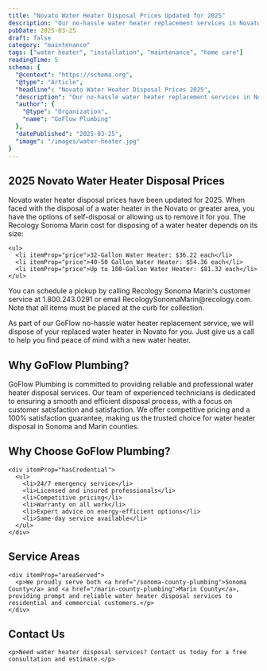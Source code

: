 ```yaml
---
title: "Novato Water Heater Disposal Prices Updated for 2025"
description: "Our no-hassle water heater replacement services in Novato include disposal or recycling of your existing leaking or broken water heater."
pubDate: 2025-03-25
draft: false
category: "maintenance"
tags: ["water heater", "installation", "maintenance", "home care"]
readingTime: 5
schema: {
  "@context": "https://schema.org",
  "@type": "Article",
  "headline": "Novato Water Heater Disposal Prices 2025",
  "description": "Our no-hassle water heater replacement services in Novato include disposal or recycling of your existing leaking or broken water heater.",
  "author": {
    "@type": "Organization",
    "name": "GoFlow Plumbing"
  },
  "datePublished": "2025-03-25",
  "image": "/images/water-heater.jpg"
}
---
```


<article itemScope itemType="https://schema.org/Article">
<h1 itemProp="headline">2025 Novato Water Heater Disposal Prices</h1>

<div itemProp="articleBody">
  <section itemScope itemType="https://schema.org/PriceSpecification">
    <p itemProp="description">
      Novato water heater disposal prices have been updated for 2025. When faced with the disposal of a water heater in the Novato or greater area, you have the options of self-disposal or allowing us to remove it for you. The Recology Sonoma Marin cost for disposing of a water heater depends on its size:
    </p>
    
    <ul>
      <li itemProp="price">32-Gallon Water Heater: $36.22 each</li>
      <li itemProp="price">40-50 Gallon Water Heater: $54.36 each</li>
      <li itemProp="price">Up to 100-Gallon Water Heater: $81.32 each</li>
    </ul>
  </section>

  <section itemScope itemType="https://schema.org/ContactPoint">
    <p>You can schedule a pickup by calling Recology Sonoma Marin's customer service at <span itemProp="telephone">1.800.243.0291</span> or email <span itemProp="email">RecologySonomaMarin@recology.com</span>. Note that all items must be placed at the curb for collection.</p>
  </section>

  <section itemScope itemType="https://schema.org/Service">
    <div itemProp="description">
      <p>As part of our GoFlow no-hassle water heater replacement service, we will dispose of your replaced water heater in Novato for you. Just give us a call to help you find peace of mind with a new water heater.</p>
    </div>
  </section>

  <section itemScope itemType="https://schema.org/Organization">
    <h2>Why GoFlow Plumbing?</h2>
    <div itemProp="description">
      <p>GoFlow Plumbing is committed to providing reliable and professional water heater disposal services. Our team of experienced technicians is dedicated to ensuring a smooth and efficient disposal process, with a focus on customer satisfaction and satisfaction. We offer competitive pricing and a 100% satisfaction guarantee, making us the trusted choice for water heater disposal in Sonoma and Marin counties.</p>
    </div>
  </section>

  <section itemScope itemType="https://schema.org/PlumbingService">
    <h2>Why Choose GoFlow Plumbing?</h2>

    <div itemProp="hasCredential">
      <ul>
        <li>24/7 emergency service</li>
        <li>Licensed and insured professionals</li>
        <li>Competitive pricing</li>
        <li>Warranty on all work</li>
        <li>Expert advice on energy-efficient options</li>
        <li>Same-day service available</li>
      </ul>
    </div>
  </section>

  <section itemScope itemType="https://schema.org/Organization">
    <h2>Service Areas</h2>

    <div itemProp="areaServed">
      <p>We proudly serve both <a href="/sonoma-county-plumbing">Sonoma County</a> and <a href="/marin-county-plumbing">Marin County</a>, providing prompt and reliable water heater disposal services to residential and commercial customers.</p>
    </div>
  </section>

  <section itemScope itemType="https://schema.org/ContactPoint">
    <h2>Contact Us</h2>

    <p>Need water heater disposal services? Contact us today for a free consultation and estimate.</p>
  </section>
</div>
</article>
